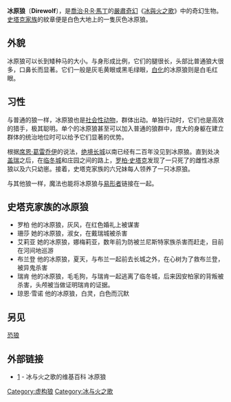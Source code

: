 {{Unreferenced|time=2021-02-08T00:16:31+00:00}}
'''冰原狼'''〔'''Direwolf'''〕，是[[喬治·R·R·馬丁|喬治·R·R·馬丁]]的[[嚴肅奇幻|嚴肅奇幻]]《[[冰與火之歌|冰與火之歌]]》中的奇幻生物。[[史塔克家族|史塔克家族]]的紋章便是白色大地上的一隻灰色冰原狼。

==外貌==
冰原狼可以长到矮种马的大小。与身形成比例，它们的腿很长，头部比普通狼大很多，口鼻长而显著。它们一般是灰毛黄眼或黑毛绿眼，[[白化|白化]]的冰原狼则是白毛红眼。

==习性==
与普通的狼一样，冰原狼也是[[社会性动物|社会性动物]]，群体出动。单独行动时，它们也是高效的猎手，极其聪明。单个的冰原狼甚至可以加入普通的狼群中，庞大的身躯在建立群体的统治地位时可以给予它们显著的优势。

根据[[葛雷乔伊家族#席恩|席恩·葛雷乔伊]]的说法，[[守夜人军团|绝境长城]]以南已经有二百年没见到冰原狼。直到处决[[盖瑞|盖瑞]]之后，在[[冰与火之歌中的城市#临冬城|临冬城]]和庄园之间的路上，[[史塔克家族#罗柏|罗柏·史塔克]]发现了一只死了的雌性冰原狼以及六只幼崽。接着，史塔克家族的六兄妹每人领养了一只冰原狼。

与其他狼一样，魔法也能将冰原狼与[[易形者|易形者]]链接在一起。

==史塔克家族的冰原狼==
*罗柏 他的冰原狼，灰风，在红色婚礼上被谋害
*珊莎 她的冰原狼，淑女，在戴瑞城被杀害
*艾莉亚 她的冰原狼，娜梅莉亚，数年前为防被兰尼斯特家族杀害而赶走，目前在河间地巡游
*布兰登 他的冰原狼，夏天，与布兰一起前去长城之外，在心树为了救布兰登，被异鬼杀害
*瑞肯 他的冰原狼，毛毛狗，与瑞肯一起逃离了临冬城，后来因安柏家的背叛被杀害，头颅被当做证明瑞肯的证据。
*琼恩·雪诺 他的冰原狼，白灵，白色而沉默

==另见==
[[恐狼|恐狼]]

==外部链接==
* [http://awoiaf.westeros.org/index.php/Direwolf]{{Wayback|url=http://awoiaf.westeros.org/index.php/Direwolf |date=20090706001312 }} - 冰与火之歌的维基百科  冰原狼
{{DEFAULTSORT:Direwolf}}
[[Category:虚构狼|Category:虚构狼]]
[[Category:冰与火之歌|Category:冰与火之歌]]